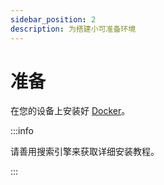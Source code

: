 ---
sidebar_position: 2
description: 为搭建小可准备环境
---
# 准备

在您的设备上安装好 [Docker](https://www.docker.com/)。

:::info

请善用搜索引擎来获取详细安装教程。

:::
